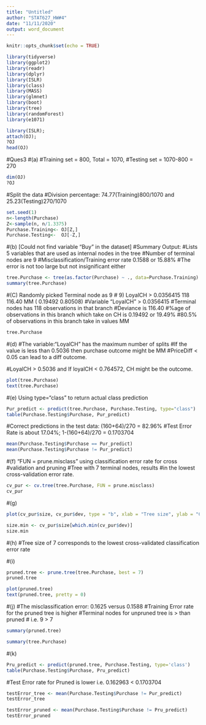 ```yaml
---
title: "Untitled"
author: "STAT627_HW#4"
date: "11/11/2020"
output: word_document
---
```


```r
knitr::opts_chunk$set(echo = TRUE)
```

```r
library(tidyverse)
library(ggplot2)
library(readr)
library(dplyr)
library(ISLR)
library(class)
library(MASS)
library(glmnet)
library(boot)
library(tree)
library(randomForest)
library(e1071)
```

```r
library(ISLR);
attach(OJ);
?OJ
head(OJ)
```


#Ques3
#(a) 
#Training set = 800, Total = 1070, 
#Testing set = 1070-800 = 270
```r
dim(OJ)
?OJ
```

#Split the data 
#Division percentage: 74.77(Training)800/1070 and 25.23(Testing)270/1070
```r
set.seed(1)
n<-length(Purchase)
Z<-sample(n, n/1.3375)
Purchase.Training<- OJ[Z,]
Purchase.Testing<-  OJ[-Z,]
```


#(b) [Could not find variable "Buy" in the dataset]
#Summary Output: 
#Lists 5 variables that are used as internal nodes in the tree
#Number of terminal nodes are 9
#Misclassification/Training error rate 0.1588 or 15.88%
#The error is not too large but not insignificant either 
```r
tree.Purchase <- tree(as.factor(Purchase) ~ ., data=Purchase.Training)
summary(tree.Purchase)
```


#(C) Randomly picked Terminal node as 9
# 9) LoyalCH > 0.0356415  118  116.40 MM ( 0.19492 0.80508)
#Variable "LoyalCH" > 0.0356415
#Terminal nodes has 118 observations in that branch 
#Deviance is 116.40
#%age of observations in this branch which take on CH is 0.19492 or 19.49%
#80.5% of observations in this branch take in values MM
```r
tree.Purchase
```

#(d)
#The variable:"LoyalCH" has the maximum number of splits 
#If the value is less than 0.5036 then purchase outcome might be MM
#PriceDiff < 0.05 can lead to a diff outcome. 

#LoyalCH > 0.5036 and If loyalCH < 0.764572, CH might be the outcome.
```r
plot(tree.Purchase)
text(tree.Purchase)
```

#(e) Using type="class" to return actual class prediction 
```r
Pur_predict <- predict(tree.Purchase, Purchase.Testing, type="class")
table(Purchase.Testing$Purchase, Pur_predict)
```

#Correct predictions in the test data: (160+64)/270 = 82.96%
#Test Error Rate is about 17.04%; 1-(160+64)/270 = 0.1703704
```r
mean(Purchase.Testing$Purchase == Pur_predict)
mean(Purchase.Testing$Purchase != Pur_predict)
```

#(f) "FUN = prune.misclass" using classification error rate for cross 
#validation and pruning 
#Tree with 7 terminal nodes, results 
#in the lowest cross-validation error rate. 
```r
cv_pur <- cv.tree(tree.Purchase, FUN = prune.misclass)
cv_pur
```

#(g)
```r
plot(cv_pur$size, cv_pur$dev, type = "b", xlab = "Tree size", ylab = "Cross Validation Error")

size.min <- cv_pur$size[which.min(cv_pur$dev)]
size.min
```

#(h)
#Tree size of 7 corresponds to the lowest cross-validated classification error rate


#(i)
```r
pruned.tree <- prune.tree(tree.Purchase, best = 7)
pruned.tree

plot(pruned.tree)
text(pruned.tree, pretty = 0)
```


#(j)
#The misclassification error: 0.1625 versus 0.1588
#Training Error rate for the pruned tree is higher
#Terminal nodes for unpruned tree is > than pruned
# i.e. 9 > 7
```r
summary(pruned.tree)
```

```r
summary(tree.Purchase)
```

#(k)
```r
Pru_predict <- predict(pruned.tree, Purchase.Testing, type='class')
table(Purchase.Testing$Purchase, Pru_predict)
```

#Test Error rate for Pruned is lower i.e. 0.162963 < 0.1703704
```r
testError_tree <- mean(Purchase.Testing$Purchase != Pur_predict)
testError_tree

testError_pruned <- mean(Purchase.Testing$Purchase != Pru_predict)
testError_pruned

```

















